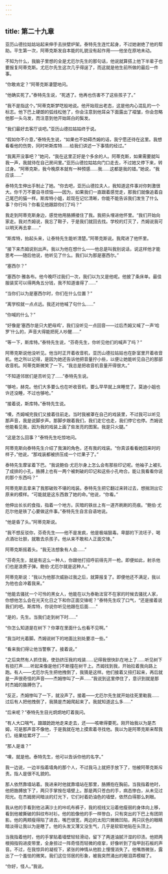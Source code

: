 ```yaml
---
---
---
```

title: 第二十九章
---




亚历山德拉姑姑站起来伸手去扶壁炉架。泰特先生连忙起身，不过她谢绝了他的帮助。平生第一次，阿蒂克斯发自本能的礼貌没有起作用——他坐在原地未动。

不知为什么，我脑子里想的全是尤厄尔先生的那句话，他说就算搭上他下半辈子也要报复阿蒂克斯。尤厄尔先生这次几乎得逞了，而这就是他生前所做的最后一件事。

“你敢肯定？”阿蒂克斯凄楚地问。

“他确实死了。”泰特先生说，“死透了。他再也伤害不了这些孩子了。”

“我不是指这个。”阿蒂克斯梦呓般地说。他开始现出老态，这是他内心混乱的一个标志。他下巴上硬朗的弧线松弛了，你会注意到他耳朵下面露出了褶皱，你会忽略他那一头乌发，而注意到他开始斑白的鬓发。

“我们最好去客厅谈吧。”亚历山德拉姑姑终于说。

“假如你不介意，”泰特先生说，“如果也不妨碍杰姆的话，我宁愿还待在这里。我想看看他的伤势，同时听斯库特……给我们讲述一下事情的经过。”

“我离开没事吧？”她问，“我在这里正好是个多余的人。阿蒂克斯，如果需要就叫我一声，我就待在自己房间里。”亚历山德拉姑姑向门口走去，不过她又停下来，转过身。“阿蒂克斯，我今晚原本就有一种预感……我……这都是我的错。”她说，“我应该……”

泰特先生伸出手制止了她。“你去吧，亚历山德拉夫人，我知道这件事对你刺激很大。你千万不要自寻烦恼——因为，如果我们一直跟着感觉走，那我们就像追着自己尾巴的猫一样。斯库特小姐，趁现在记忆清晰，你能不能告诉我们发生了什么事？你行吗？你看见他跟踪你们了吗？”

我走到阿蒂克斯身边，感觉他用胳膊搂住了我。我把头埋进他怀里。“我们开始向家走。我对杰姆说，我忘了鞋子，于是我们就回去找。学校的灯灭了，杰姆说我可以明天再去拿……”

“斯库特，抬起头来，让泰特先生能听清楚。”阿蒂克斯说。我爬进了他怀里。

“接下来杰姆说别出声。我以为他在想什么——他总是叫我别说话，说这样他才能思考——随后他说，他听见了什么。我们以为那是塞西尔。”

“塞西尔？”

“塞西尔·雅各布。他今晚吓过我们一次，我们以为又是他呢。他披了条床单。最佳服装奖可以得两角五分钱，我不知道谁得了……”

“当你们以为是塞西尔时，你们在什么位置？”

“离学校就一点点远。我还对他喊了句什么……”

“你喊的什么？”

“好像是‘塞西尔是只大肥母鸡’，我们没听见一点回音——过后杰姆又喊了一声‘哈罗’什么的，声音大得能把死人吵醒……”

“等一下，斯库特。”泰特先生说，“芬奇先生，你听见他们的喊声了吗？”

阿蒂克斯说他没听见。他当时正开着收音机，亚历山德拉姑姑也在卧室里开着收音机。他之所以记得，是因为她还告诉他把音量拧小些，以便让她能听见自己的那部收音机。阿蒂克斯微笑了一下。“我总是把收音机音量开得很大。”

“不知道邻居们是否听见了……”泰特先生说。

“够呛，赫克。他们大多要么也在听收音机，要么早早就上床睡觉了。莫迪小姐也许还没睡，不过也够呛。”

“接着说，斯库特。”泰特先生说。

“噢，杰姆喊完我们又接着往前走。当时我被罩在自己的戏装里，不过我可以听见那声音，我是说脚步声。那脚步跟着我们，我们走它也走，我们停它也停。杰姆说他能看见我，因为我的戏装上画了些发亮的图案。我是只火腿。”

“这是怎么回事？”泰特先生吃惊地问。

阿蒂克斯向泰特先生介绍了我演的角色，还有我的戏装。“你真该看看她回来时的样子，”他说，“那戏装都被挤压成一个烂果子了。”

泰特先生摩挲着下巴。“我说鲍伯·尤厄尔身上怎么会有那些印记呢。他袖子上被扎了成排的小孔，胳膊上也有一两个被刺破的印记和这些小孔吻合。能让我看看你说的那个东西吗？”

阿蒂克斯去拿来了我那破败不堪的戏装。泰特先生把它翻过来转过去，想揣测出它原来的模样。“可能就是这东西救了她的命。”他说，“你看。”

他伸出长长的食指，指着一个地方。灰暗的铁丝上有一道齐刷刷的亮痕。“鲍伯·尤厄尔他是铁了心要做这件事。”泰特先生自言自语地说。

“他是昏了头。”阿蒂克斯说。

“我不想反驳你，芬奇先生——他不是发疯，他是极端狠毒。卑鄙的下流坯子，喝点酒壮壮胆，就敢去杀孩子。他从来不敢和人正面交锋。”

阿蒂克斯摇着头。“我无法想象有人会……”

“芬奇先生，就是有这么一种人，你跟他打招呼前得先开一枪。即便如此，射杀他们也是浪费子弹。鲍伯·尤厄尔就是这种人。”

阿蒂克斯说：“我以为他那次威胁过我之后，就算报复了。即便他还不满足，我以为他也会冲着我来。”

“他能去骚扰一个可怜的黑女人，他能在以为泰勒法官不在家的时候去骚扰人家，你想他怎么会在光天化日之下和你正面交锋呢？”泰特先生叹了口气，“还是接着说我们的吧。斯库特，你说你听见他跟在后面……”

“是的，先生。当我们走到树下时……”

“你怎么知道是在树下？你罩在里面什么也看不见啊。”

“我当时光着脚。杰姆说树下的地面比别处要凉一些。”

“看来我们得让他当警察了。接着说。”

“之后突然有人抓住我，使劲挤压我的戏装……记得我很快趴在地上了……听见树下有扭打声……听起来像是他们不断撞在树干上。杰姆找到我，开始拉着我向路上跑。有人——尤厄尔先生把他拽倒了，我猜是这样。他们接着又扭打起来，再后就是一声很奇怪的声音——杰姆惨叫了一声……”我说到这里停住了，意识到就是那时杰姆的胳膊伤了。

“反正，杰姆惨叫了一下，就没声了。接着——尤厄尔先生就开始往死里勒我……过后有人把他拽倒了，我猜是杰姆爬起来了。我就知道这么多……”

“后来呢？”泰特先生目光炯炯地盯着我问。

“有人大口喘气，踉踉跄跄地走来走去，还——咳嗽得要死。刚开始我以为是杰姆，可是那声音不像他，于是我就在地上摸索着寻找他。我以为是阿蒂克斯来帮我们，结果给累坏了……”

“那人是谁？”

“噢，就是他。泰特先生，他可以告诉你他的名字。”

我一边说，一边半指着墙角的那个人，不过我马上就把手放下了，怕被阿蒂克斯斥责。指人是很不礼貌的。

那人依然靠墙站着。我进来时他就靠墙站在那里，胳膊抱在胸前。当我指着他时，他把胳膊放下了，两只手掌按在墙壁上。那是两只苍白的手，病态惨白，从未见过阳光。在杰姆房间暗淡的灯光下，它们衬着奶油色的墙壁，依然白得那么刺眼。

我从他的手看到他沾满沙土的咔叽布裤子，我的视线又沿着他瘦弱的身体向上移，看到他被撕破的斜纹布衬衫。他的脸像他的手一样惨白，只有突出的下巴上有团阴影。他的两颊瘦得陷了进去，嘴巴很宽，两边的太阳穴微微凹陷，两只灰色的眼睛暗淡得让我以为是瞎了。他的头发又薄又没生气，几乎是软软地贴在头顶上。

当我指着他时，他的手掌贴着墙壁轻轻滑动，留下了两道油腻汗湿的印渍。他把两根拇指钩进皮带里，全身掠过一阵奇怪而轻微的痉挛，好像听到了指甲刮石板的声音。不过，在我惊异的凝视下，紧张的神情从他脸上慢慢消失了。他嘴唇微张，露出了一个羞怯的微笑。我们这位邻居的形象，被我突然涌出的眼泪弄模糊了。

“你好，怪人。”我说。